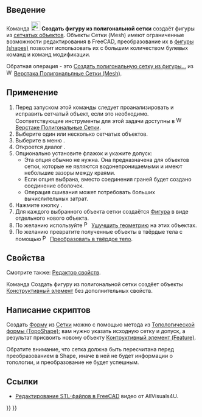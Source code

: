 <languages/>

{{Docnav/ru
|[[Part_BoxSelection/ru|Выделить область]]
|[[Part_PointsFromMesh/ru|Создать облако точек из геометрии]]
|[[Part_Workbench/ru|Деталь]]
|IconL=Part_BoxSelection.svg
|IconR=Part_PointsFromMesh.svg
|IconC=Workbench_Part.svg
}}

{{GuiCommand/ru
|Name/ru=Создать фигуру из полигональной сетки
|Name=Part_ShapeFromMesh‏‎
|MenuLocation=Деталь → Создание фигуры из полигональной сетки...
|Workbenches=[[Part_Workbench/ru|Деталь]]
|SeeAlso=[[Part_MakeSolid/ru|Преобразовать в твёрдое тело]], [[Part_RefineShape/ru|Улучшить форму]], [[Part_PointsFromMesh/ru|Создать облако точек из геометрии]]
}}

<span id="Introduction"></span>
== Введение ==

Команда [[Image:Part_ShapeFromMesh.svg|24px]] '''Создать фигуру из полигональной сетки''' создаёт фигуры из [[Mesh/ru|сетчатых объектов]]. Объекты Сетки (Mesh) имеют ограниченные возможности редактирования в FreeCAD, преобразование их в [[Shape/ru|фигуры (shapes)]] позволит использовать их с большим количеством булевых команд и команд модификации.

Обратная операция - это [[Mesh_FromPartShape/ru|Создать полигональную сетку из фигуры...]] из [[File:Workbench_Mesh.svg|16px]] [[Mesh_Workbench/ru|Верстака Полигональлные Сетки (Mesh)]].

<span id="Usage"></span>
== Применение ==

# Перед запуском этой команды следует проанализировать и исправить сетчатый объект, если это необходимо. Соответствующие инструменты для этой задачи доступны в [[File:Workbench_Mesh.svg|16px]] [[Mesh_Workbench/ru|Верстаке Полигональные Сетки]].
# Выберите один или несколько сетчатых объектов.
# Выберите в меню {{MenuCommand|Деталь → [[File:Part_ShapeFromMesh.svg|16px]] Создание фигуры из полигональной сетки}}.
# Откроется диалог {{MenuCommand|Фигура из полигональной сетки}}.
# Опционально установите флажок {{MenuCommand|Сшивание фигуры}} и укажите допуск:
#* Эта опция обычно не нужна. Она предназначена для объектов сетки, которые не являются водонепроницаемыми и имеют небольшие зазоры между краями.
#* Если опция выбрана, вместо соединения граней будет создано соединение оболочек.
#* Операция сшивания может потребовать больших вычислительных затрат.
# Нажмите кнопку {{Button|OK}}.
# Для каждого выбранного объекта сетки создаётся [[Shape/ru|Фигура]] в виде отдельного нового объекта.
# По желанию используйте [[File:Part_RefineShape.svg|16px]] [[Part_RefineShape/ru|Ушучщить геометрию]] на этих объектах.
# По желанию превратите полученные объекты в твёрдые тела с помощью [[File:Part_MakeSolid.svg|16px]] [[Part_MakeSolid/ru|Преобразовать в твёрдое тело]].

<span id="Properties"></span>
== Свойства ==

Смотрите также: [[property_editor/ru|Редактор свойств]].

Команда Создать фигуру из полигональной сетки создёет объекты [[Part_Feature/ru|Конструктивный элемент]] без дополнительных свойств.

<span id="Scripting"></span>
== Написание скриптов ==

Создать [[Shape/ru|Форму]] из [[Mesh/ru|Сетки]] можно с помощью метода {{incode|makeShapeFromMesh}} из [[Part_TopoShape/ru|Топологической формы (TopoShape)]]; вам нужно указать исходную сетку и допуск, а результат присвоить новому объекту [[Part_Feature/ru|Контруктивный элемент (Feature)]].

Обратите внимание, что сетка должна быть пересчитана перед преобразованием в Shape, иначе в ней не будет информации о топологии, и преобразование не будет успешным.

{{Code|code=
import FreeCAD as App
import Part

doc = App.ActiveDocument
mesh = doc.addObject("Mesh::Cube", "Mesh")
mesh.recompute()

shape = Part.Shape()
shape.makeShapeFromMesh(mesh.Mesh.Topology, 0.1)

solid = doc.addObject("Part::Feature", "Solid")
solid.Shape = Part.Solid(shape.removeSplitter())
solid.Placement.Base = App.Vector(15, 0, 0)
doc.recompute()
}}

<span id="Links"></span>
== Ссылки ==

* [https://www.youtube.com/watch?v=5lwENZeNiNg&feature=youtu.be Редактирование STL-файлов в FreeCAD] видео от AllVisuals4U.


{{Docnav/ru
|[[Part_BoxSelection/ru|Выделить область]]
|[[Part_PointsFromMesh/ru|Создать облако точек из геометрии]]
|[[Part_Workbench/ru|Деталь]]
|IconL=Part_BoxSelection.svg
|IconR=Part_PointsFromMesh.svg
|IconC=Workbench_Part.svg
}}

{{Part_Tools_navi{{#translation:}}}}
{{Userdocnavi{{#translation:}}}}